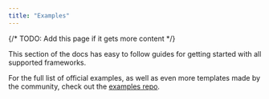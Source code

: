 ```yaml
---
title: "Examples"
---
```


{/* TODO: Add this page if it gets more content */}

This section of the docs has easy to follow guides for getting started with all supported frameworks.

For the full list of official examples, as well as even more templates made by the community, check out the [examples repo](https://github.com/shuttle-hq/shuttle-examples#readme).
